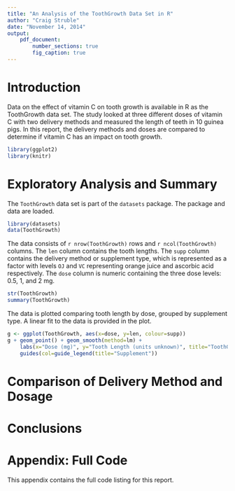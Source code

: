 ```yaml
---
title: "An Analysis of the ToothGrowth Data Set in R"
author: "Craig Struble"
date: "November 14, 2014"
output:
    pdf_document:
        number_sections: true
        fig_caption: true
---
```


# Introduction
Data
on the effect
of vitamin C
on tooth growth
is available
in R
as the ToothGrowth data set.
The study
looked
at three different
doses
of vitamin C
with two delivery methods
and measured
the length
of teeth
in 10 guinea pigs.
In this report,
the delivery methods
and doses are compared
to determine
if vitamin C
has an impact
on tooth growth.

```r
library(ggplot2)
library(knitr)
```

# Exploratory Analysis and Summary

The `ToothGrowth` data set
is part of the `datasets` package.
The package 
and data
are loaded.

```r
library(datasets)
data(ToothGrowth)
```

The data consists
of `r nrow(ToothGrowth)` rows
and `r ncol(ToothGrowth)` columns.
The `len` column contains the tooth lengths.
The `supp` column contains the delivery method
or supplement type,
which is represented as a factor
with levels `OJ` and `VC`
representing orange juice
and ascorbic acid respectively.
The `dose` column is numeric
containing the three dose levels: 0.5, 1, and 2 mg.

```r
str(ToothGrowth)
summary(ToothGrowth)
```

The data is plotted comparing
tooth length by dose,
grouped by supplement type.
A linear fit
to the data is provided
in the plot.

```r
g <- ggplot(ToothGrowth, aes(x=dose, y=len, colour=supp))
g + geom_point() + geom_smooth(method=lm) +
    labs(x="Dose (mg)", y="Tooth Length (units unknown)", title="ToothGrowth Data Set") +
    guides(col=guide_legend(title="Supplement"))
```

# Comparison of Delivery Method and Dosage

# Conclusions

# Appendix: Full Code
This appendix contains the full code listing for this report.

```r
```